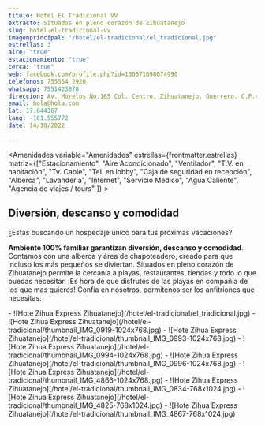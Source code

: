```yaml
---
titulo: Hotel El Tradicional VV
extracto: Situados en pleno corazón de Zihuatanejo
slug: hotel-el-tradicional-vv
imagenprincipal: "/hotel/el-tradicional/el_tradicional.jpg"
estrellas: 3
aire: "true"
estacionamiento: "true"
cerca: "true"
web: facebook.com/profile.php?id=100071098074990
telefonos: 755554 2920
whatsapp: 7551423878
direccion: Av. Morelos No.165 Col. Centro, Zihuatanejo, Guerrero. C.P.40880
email: hola@hola.com
lat: 17.644367
lang: -101.555772
date: 14/10/2022

---
```


<Amenidades variable="Amenidades" estrellas={frontmatter.estrellas} matriz={["Estacionamiento", "Aire Acondicionado", "Ventilador", "T.V. en habitación", "Tv. Cable", "Tel. en lobby", "Caja de seguridad en recepción", "Alberca", "Lavanderia", "Internet", "Servicio Médico", "Agua Caliente", "Agencia de viajes / tours" ]} > 


## Diversión, descanso y comodidad

¿Estás buscando un hospedaje único para tus próximas vacaciones?

 **Ambiente 100% familiar garantizan diversión, descanso y comodidad**. Contamos con una alberca y área de chapoteadero, creado para que incluso los más pequeños se diviertan. Situados en pleno corazón de Zihuatanejo permite la cercanía a playas, restaurantes, tiendas y todo lo que puedas necesitar. ¡Es hora de que disfrutes de las playas en compañía de los que mas quieres! Confía en nosotros, permítenos ser los anfitriones que necesitas.

</Amenidades>

<Galeria>
- ![Hote Zihua Express Zihuatanejo](/hotel/el-tradicional/el_tradicional.jpg)
- ![Hote Zihua Express Zihuatanejo](/hotel/el-tradicional/thumbnail_IMG_0919-1024x768.jpg)
- ![Hote Zihua Express Zihuatanejo](/hotel/el-tradicional/thumbnail_IMG_0993-1024x768.jpg)
- ![Hote Zihua Express Zihuatanejo](/hotel/el-tradicional/thumbnail_IMG_0994-1024x768.jpg)
- ![Hote Zihua Express Zihuatanejo](/hotel/el-tradicional/thumbnail_IMG_0996-1024x768.jpg)
- ![Hote Zihua Express Zihuatanejo](/hotel/el-tradicional/thumbnail_IMG_4866-1024x768.jpg)
- ![Hote Zihua Express Zihuatanejo](/hotel/el-tradicional/thumbnail_IMG_0834-768x1024.jpg)
- ![Hote Zihua Express Zihuatanejo](/hotel/el-tradicional/thumbnail_IMG_4825-768x1024.jpg)
- ![Hote Zihua Express Zihuatanejo](/hotel/el-tradicional/thumbnail_IMG_4867-768x1024.jpg)

</Galeria>